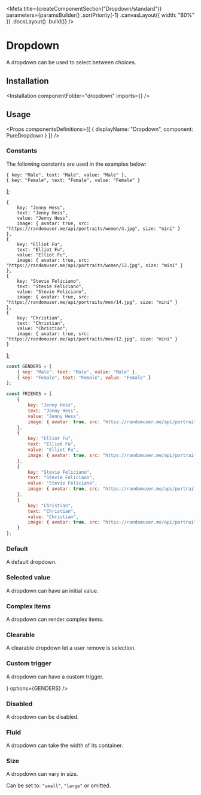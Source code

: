 
<Meta
    title={createComponentSection("Dropdown/standard")}
    parameters={paramsBuilder()
        .sortPriority(-1)
        .canvasLayout({ width: "80%" })
        .docsLayout(<ReactComponentsLayout semanticPath="/modules/dropdown" />)
        .build()}
/>

# Dropdown

A dropdown can be used to select between choices.

## Installation

<Installation componentFolder="dropdown" imports={<Imports />} />

## Usage

<HocWarning componentName="Dropdown" semanticPath="/modules/dropdown" />

<Props
    componentsDefinitions={[
        { displayName: "Dropdown", component: PureDropdown }
    ]}
/>

### Constants

The following constants are used in the examples below:

    { key: "Male", text: "Male", value: "Male" },
    { key: "Female", text: "Female", value: "Female" }
];

    {
        key: "Jenny Hess",
        text: "Jenny Hess",
        value: "Jenny Hess",
        image: { avatar: true, src: "https://randomuser.me/api/portraits/women/4.jpg", size: "mini" }
    },
    {
        key: "Elliot Fu",
        text: "Elliot Fu",
        value: "Elliot Fu",
        image: { avatar: true, src: "https://randomuser.me/api/portraits/women/12.jpg", size: "mini" }
    },
    {
        key: "Stevie Feliciano",
        text: "Stevie Feliciano",
        value: "Stevie Feliciano",
        image: { avatar: true, src: "https://randomuser.me/api/portraits/men/14.jpg", size: "mini" }
    },
    {
        key: "Christian",
        text: "Christian",
        value: "Christian",
        image: { avatar: true, src: "https://randomuser.me/api/portraits/men/12.jpg", size: "mini" }
    }
];

```javascript dark
const GENDERS = [
    { key: "Male", text: "Male", value: "Male" },
    { key: "Female", text: "Female", value: "Female" }
];

const FRIENDS = [
    {
        key: "Jenny Hess",
        text: "Jenny Hess",
        value: "Jenny Hess",
        image: { avatar: true, src: "https://randomuser.me/api/portraits/women/4.jpg", size: "mini" }
    },
    {
        key: "Elliot Fu",
        text: "Elliot Fu",
        value: "Elliot Fu",
        image: { avatar: true, src: "https://randomuser.me/api/portraits/women/12.jpg", size: "mini" }
    },
    {
        key: "Stevie Feliciano",
        text: "Stevie Feliciano",
        value: "Stevie Feliciano",
        image: { avatar: true, src: "https://randomuser.me/api/portraits/men/14.jpg", size: "mini" }
    },
    {
        key: "Christian",
        text: "Christian",
        value: "Christian",
        image: { avatar: true, src: "https://randomuser.me/api/portraits/men/12.jpg", size: "mini" }
    }
];
```

### Default

A default dropdown.

<Preview>
    <Story name="default">
        <Dropdown
            selection
            options={GENDERS}
        />
    </Story>
</Preview>

### Selected value

A dropdown can have an initial value.

<Preview>
    <Story name="selected value">
        <Dropdown
            placeholder="Gender"
            selection
            defaultValue="Female"
            options={GENDERS}
        />
    </Story>
</Preview>

### Complex items

A dropdown can render complex items.

<Preview>
    <Story name="complex">
        <Dropdown
            placeholder="Select friend"
            selection
            options={FRIENDS}
        />
    </Story>
</Preview>

### Clearable

A clearable dropdown let a user remove is selection.

<Preview>
    <Story name="clearable">
        <Dropdown
            placeholder="Gender"
            selection
            clearable
            options={GENDERS}
        />
    </Story>
</Preview>

### Custom trigger

A dropdown can have a custom trigger.

<Preview>
    <Story name="custom trigger">
        <Dropdown
            trigger={<AddIcon />}
            options={GENDERS}
        />
    </Story>
</Preview>

### Disabled

A dropdown can be disabled.

<Preview>
    <Story name="disabled">
        <Dropdown
            placeholder="Gender"
            disabled
            selection
            options={GENDERS}
        />
    </Story>
</Preview>

### Fluid

A dropdown can take the width of its container.

<Preview>
    <Story name="fluid">
        <Dropdown
            placeholder="Gender"
            selection
            fluid
            options={GENDERS}
        />
    </Story>
</Preview>

### Size

A dropdown can vary in size.

Can be set to: `"small"`, `"large"` or omitted.

<Preview>
    <Story name="size">
        <div className="flex items-end items-space-between">
            <Dropdown
                placeholder="Gender"
                selection
                fluid
                className="small"
                options={GENDERS}
            />
            <Dropdown
                placeholder="Gender"
                selection
                fluid
                options={GENDERS}
            />
            <Dropdown
                placeholder="Gender"
                selection
                fluid
                className="large"
                options={GENDERS}
            />
        </div>
    </Story>
</Preview>
